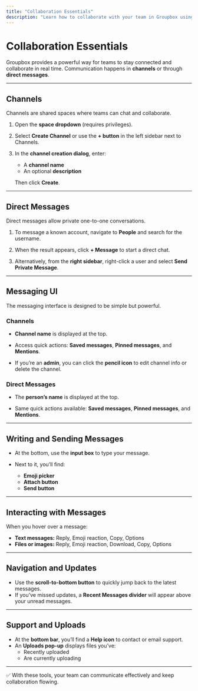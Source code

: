 ```yaml
---
title: "Collaboration Essentials"
description: "Learn how to collaborate with your team in Groupbox using channels and direct messages."
---
```


# Collaboration Essentials

Groupbox provides a powerful way for teams to stay connected and collaborate in real time. Communication happens in **channels** or through **direct messages**.

---

## Channels

Channels are shared spaces where teams can chat and collaborate.

1. Open the **space dropdown** (requires privileges).

   <Screenshot src="/images/space-dropdown.png" alt="Space dropdown" />
2. Select **Create Channel** or use the **\+ button** in the left sidebar next to Channels.

   <Screenshot src="/images/create-channel.png" alt="Create channel option" />
3. In the **channel creation dialog**, enter:
   - A **channel name**
   - An optional **description**

   Then click **Create**.

   <Screenshot src="/images/channel-create-dialog.png" alt="Channel create dialog" />

---

## Direct Messages

Direct messages allow private one-to-one conversations.

1. To message a known account, navigate to **People** and search for the username.

   <Screenshot src="/images/people-search.png" alt="People search panel" />
2. When the result appears, click **\+ Message** to start a direct chat.

   <Screenshot src="/images/start-direct-message.png" alt="Start direct message" />
3. Alternatively, from the **right sidebar**, right-click a user and select **Send Private Message**.

   <Screenshot src="/images/rightbar-direct-message.png" alt="Right bar direct message" />

---

## Messaging UI

The messaging interface is designed to be simple but powerful.

### Channels

- **Channel name** is displayed at the top.
- Access quick actions: **Saved messages**, **Pinned messages**, and **Mentions**.
- If you’re an **admin**, you can click the **pencil icon** to edit channel info or delete the channel.

  <Screenshot src="/images/channel-ui.png" alt="Channel messaging UI" />

### Direct Messages

- The **person’s name** is displayed at the top.
- Same quick actions available: **Saved messages**, **Pinned messages**, and **Mentions**.

  <Screenshot src="/images/direct-message-ui.png" alt="Direct message UI" />

---

## Writing and Sending Messages

- At the bottom, use the **input box** to type your message.
- Next to it, you’ll find:
  - **Emoji picker**
  - **Attach button**
  - **Send button**

  <Screenshot src="/images/message-input.png" alt="Message input box" />

---

## Interacting with Messages

When you hover over a message:

- **Text messages:** Reply, Emoji reaction, Copy, Options
- **Files or images:** Reply, Emoji reaction, Download, Copy, Options

<Screenshot src="/images/message-hover.png" alt="Message hover options" />

---

## Navigation and Updates

- Use the **scroll-to-bottom button** to quickly jump back to the latest messages.
- If you’ve missed updates, a **Recent Messages divider** will appear above your unread messages.

<Screenshot src="/images/recent-messages-divider.png" alt="Unread messages divider" />

---

## Support and Uploads

- At the **bottom bar**, you’ll find a **Help icon** to contact or email support.
- An **Uploads pop-up** displays files you’ve:
  - Recently uploaded
  - Are currently uploading

<Screenshot src="/images/help-uploads.png" alt="Help and uploads panel" />

---

✅ With these tools, your team can communicate effectively and keep collaboration flowing.